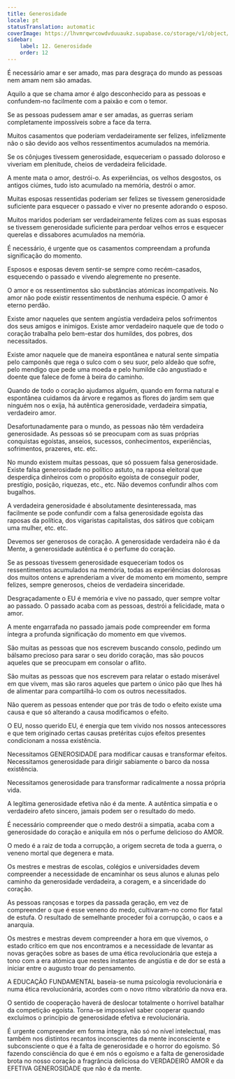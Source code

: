 ```yaml
---
title: Generosidade
locale: pt
statusTranslation: automatic
coverImage: https://lhvmrqwrcowdvduuaukz.supabase.co/storage/v1/object/public/strapi-uploads/small_cover-educacion-fundamental.webp-2d51a7828a2b1309555be27f7e2a61a0.webp
sidebar:
    label: 12. Generosidade
    order: 12
---
```

É necessário amar e ser amado, mas para desgraça do mundo as pessoas nem amam nem são amadas.

Aquilo a que se chama amor é algo desconhecido para as pessoas e confundem-no facilmente com a paixão e com o temor.

Se as pessoas pudessem amar e ser amadas, as guerras seriam completamente impossíveis sobre a face da terra.

Muitos casamentos que poderiam verdadeiramente ser felizes, infelizmente não o são devido aos velhos ressentimentos acumulados na memória.

Se os cônjuges tivessem generosidade, esqueceriam o passado doloroso e viveriam em plenitude, cheios de verdadeira felicidade.

A mente mata o amor, destrói-o. As experiências, os velhos desgostos, os antigos ciúmes, tudo isto acumulado na memória, destrói o amor.

Muitas esposas ressentidas poderiam ser felizes se tivessem generosidade suficiente para esquecer o passado e viver no presente adorando o esposo.

Muitos maridos poderiam ser verdadeiramente felizes com as suas esposas se tivessem generosidade suficiente para perdoar velhos erros e esquecer querelas e dissabores acumulados na memória.

É necessário, é urgente que os casamentos compreendam a profunda significação do momento.

Esposos e esposas devem sentir-se sempre como recém-casados, esquecendo o passado e vivendo alegremente no presente.

O amor e os ressentimentos são substâncias atómicas incompatíveis. No amor não pode existir ressentimentos de nenhuma espécie. O amor é eterno perdão.

Existe amor naqueles que sentem angústia verdadeira pelos sofrimentos dos seus amigos e inimigos. Existe amor verdadeiro naquele que de todo o coração trabalha pelo bem-estar dos humildes, dos pobres, dos necessitados.

Existe amor naquele que de maneira espontânea e natural sente simpatia pelo camponês que rega o sulco com o seu suor, pelo aldeão que sofre, pelo mendigo que pede uma moeda e pelo humilde cão angustiado e doente que falece de fome à beira do caminho.

Quando de todo o coração ajudamos alguém, quando em forma natural e espontânea cuidamos da árvore e regamos as flores do jardim sem que ninguém nos o exija, há autêntica generosidade, verdadeira simpatia, verdadeiro amor.

Desafortunadamente para o mundo, as pessoas não têm verdadeira generosidade. As pessoas só se preocupam com as suas próprias conquistas egoístas, anseios, sucessos, conhecimentos, experiências, sofrimentos, prazeres, etc. etc.

No mundo existem muitas pessoas, que só possuem falsa generosidade. Existe falsa generosidade no político astuto, na raposa eleitoral que desperdiça dinheiros com o propósito egoísta de conseguir poder, prestígio, posição, riquezas, etc., etc. Não devemos confundir alhos com bugalhos.

A verdadeira generosidade é absolutamente desinteressada, mas facilmente se pode confundir com a falsa generosidade egoísta das raposas da política, dos vigaristas capitalistas, dos sátiros que cobiçam uma mulher, etc. etc.

Devemos ser generosos de coração. A generosidade verdadeira não é da Mente, a generosidade autêntica é o perfume do coração.

Se as pessoas tivessem generosidade esqueceriam todos os ressentimentos acumulados na memória, todas as experiências dolorosas dos muitos ontens e aprenderiam a viver de momento em momento, sempre felizes, sempre generosos, cheios de verdadeira sinceridade.

Desgraçadamente o EU é memória e vive no passado, quer sempre voltar ao passado. O passado acaba com as pessoas, destrói a felicidade, mata o amor.

A mente engarrafada no passado jamais pode compreender em forma íntegra a profunda significação do momento em que vivemos.

São muitas as pessoas que nos escrevem buscando consolo, pedindo um bálsamo precioso para sarar o seu dorido coração, mas são poucos aqueles que se preocupam em consolar o aflito.

São muitas as pessoas que nos escrevem para relatar o estado miserável em que vivem, mas são raros aqueles que partem o único pão que lhes há de alimentar para compartilhá-lo com os outros necessitados.

Não querem as pessoas entender que por trás de todo o efeito existe uma causa e que só alterando a causa modificamos o efeito.

O EU, nosso querido EU, é energia que tem vivido nos nossos antecessores e que tem originado certas causas pretéritas cujos efeitos presentes condicionam a nossa existência.

Necessitamos GENEROSIDADE para modificar causas e transformar efeitos. Necessitamos generosidade para dirigir sabiamente o barco da nossa existência.

Necessitamos generosidade para transformar radicalmente a nossa própria vida.

A legítima generosidade efetiva não é da mente. A autêntica simpatia e o verdadeiro afeto sincero, jamais podem ser o resultado do medo.

É necessário compreender que o medo destrói a simpatia, acaba com a generosidade do coração e aniquila em nós o perfume delicioso do AMOR.

O medo é a raiz de toda a corrupção, a origem secreta de toda a guerra, o veneno mortal que degenera e mata.

Os mestres e mestras de escolas, colégios e universidades devem compreender a necessidade de encaminhar os seus alunos e alunas pelo caminho da generosidade verdadeira, a coragem, e a sinceridade do coração.

As pessoas rançosas e torpes da passada geração, em vez de compreender o que é esse veneno do medo, cultivaram-no como flor fatal de estufa. O resultado de semelhante proceder foi a corrupção, o caos e a anarquia.

Os mestres e mestras devem compreender a hora em que vivemos, o estado crítico em que nos encontramos e a necessidade de levantar as novas gerações sobre as bases de uma ética revolucionária que esteja a tono com a era atómica que nestes instantes de angústia e de dor se está a iniciar entre o augusto troar do pensamento.

A EDUCAÇÃO FUNDAMENTAL baseia-se numa psicologia revolucionária e numa ética revolucionária, acordes com o novo ritmo vibratório da nova era.

O sentido de cooperação haverá de deslocar totalmente o horrível batalhar da competição egoísta. Torna-se impossível saber cooperar quando excluímos o princípio de generosidade efetiva e revolucionária.

É urgente compreender em forma íntegra, não só no nível intelectual, mas também nos distintos recantos inconscientes da mente inconsciente e subconsciente o que é a falta de generosidade e o horror do egoísmo. Só fazendo consciência do que é em nós o egoísmo e a falta de generosidade brota no nosso coração a fragrância deliciosa do VERDADEIRO AMOR e da EFETIVA GENEROSIDADE que não é da mente.

